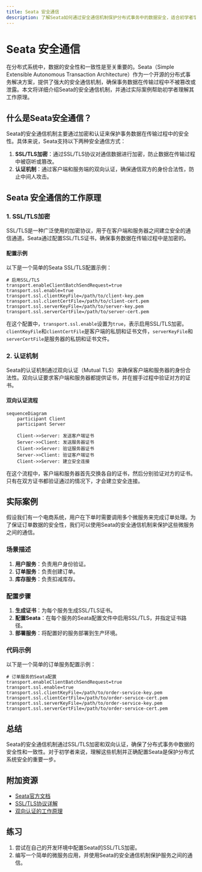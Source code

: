 ```yaml
---
title: Seata 安全通信
description: 了解Seata如何通过安全通信机制保护分布式事务中的数据安全，适合初学者学习。
---
```


# Seata 安全通信

在分布式系统中，数据的安全性和一致性是至关重要的。Seata（Simple Extensible Autonomous Transaction Architecture）作为一个开源的分布式事务解决方案，提供了强大的安全通信机制，确保事务数据在传输过程中不被篡改或泄露。本文将详细介绍Seata的安全通信机制，并通过实际案例帮助初学者理解其工作原理。

## 什么是Seata安全通信？

Seata的安全通信机制主要通过加密和认证来保护事务数据在传输过程中的安全性。具体来说，Seata支持以下两种安全通信方式：

1. **SSL/TLS加密**：通过SSL/TLS协议对通信数据进行加密，防止数据在传输过程中被窃听或篡改。
2. **认证机制**：通过客户端和服务端的双向认证，确保通信双方的身份合法性，防止中间人攻击。

## Seata 安全通信的工作原理

### 1. SSL/TLS加密

SSL/TLS是一种广泛使用的加密协议，用于在客户端和服务器之间建立安全的通信通道。Seata通过配置SSL/TLS证书，确保事务数据在传输过程中是加密的。

#### 配置示例

以下是一个简单的Seata SSL/TLS配置示例：

```properties
# 启用SSL/TLS
transport.enableClientBatchSendRequest=true
transport.ssl.enable=true
transport.ssl.clientKeyFile=/path/to/client-key.pem
transport.ssl.clientCertFile=/path/to/client-cert.pem
transport.ssl.serverKeyFile=/path/to/server-key.pem
transport.ssl.serverCertFile=/path/to/server-cert.pem
```

在这个配置中，`transport.ssl.enable`设置为`true`，表示启用SSL/TLS加密。`clientKeyFile`和`clientCertFile`是客户端的私钥和证书文件，`serverKeyFile`和`serverCertFile`是服务器的私钥和证书文件。

### 2. 认证机制

Seata的认证机制通过双向认证（Mutual TLS）来确保客户端和服务器的身份合法性。双向认证要求客户端和服务器都提供证书，并在握手过程中验证对方的证书。

#### 双向认证流程

```mermaid
sequenceDiagram
    participant Client
    participant Server

    Client->>Server: 发送客户端证书
    Server->>Client: 发送服务器证书
    Client->>Server: 验证服务器证书
    Server->>Client: 验证客户端证书
    Client->>Server: 建立安全连接
```

在这个流程中，客户端和服务器首先交换各自的证书，然后分别验证对方的证书。只有在双方证书都验证通过的情况下，才会建立安全连接。

## 实际案例

假设我们有一个电商系统，用户在下单时需要调用多个微服务来完成订单处理。为了保证订单数据的安全性，我们可以使用Seata的安全通信机制来保护这些微服务之间的通信。

### 场景描述

1. **用户服务**：负责用户身份验证。
2. **订单服务**：负责创建订单。
3. **库存服务**：负责扣减库存。

### 配置步骤

1. **生成证书**：为每个服务生成SSL/TLS证书。
2. **配置Seata**：在每个服务的Seata配置文件中启用SSL/TLS，并指定证书路径。
3. **部署服务**：将配置好的服务部署到生产环境。

### 代码示例

以下是一个简单的订单服务配置示例：

```properties
# 订单服务的Seata配置
transport.enableClientBatchSendRequest=true
transport.ssl.enable=true
transport.ssl.clientKeyFile=/path/to/order-service-key.pem
transport.ssl.clientCertFile=/path/to/order-service-cert.pem
transport.ssl.serverKeyFile=/path/to/order-service-key.pem
transport.ssl.serverCertFile=/path/to/order-service-cert.pem
```

## 总结

Seata的安全通信机制通过SSL/TLS加密和双向认证，确保了分布式事务中数据的安全性和一致性。对于初学者来说，理解这些机制并正确配置Seata是保护分布式系统安全的重要一步。

## 附加资源

- [Seata官方文档](https://seata.io/zh-cn/docs/overview/what-is-seata.html)
- [SSL/TLS协议详解](https://zh.wikipedia.org/wiki/TLS)
- [双向认证的工作原理](https://www.cloudflare.com/learning/ssl/what-is-mutual-tls/)

## 练习

1. 尝试在自己的开发环境中配置Seata的SSL/TLS加密。
2. 编写一个简单的微服务应用，并使用Seata的安全通信机制保护服务之间的通信。
